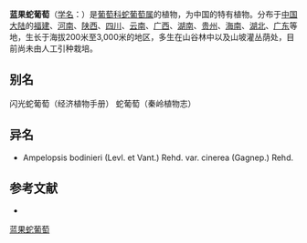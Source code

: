 {{Speciesbox
| name = 蓝果蛇葡萄
| status = 
| status_system = 
| image =
| genus = Ampelopsis
| species = bodinieri
| authority = (Lévl. & Vant.) Rehd.
| subdivision_ranks =[[变种|变种]]
| subdivision =
* 蓝果蛇葡萄 ''A. b.'' var. ''bodinieri''
* [[灰毛蛇葡萄|灰毛蛇葡萄]] ''A. b.'' var. ''cinerea''
}}

'''蓝果蛇葡萄'''（[[学名|学名]]：{{lang|la|''Ampelopsis bodinieri''}}）是[[葡萄科|葡萄科]][[蛇葡萄属|蛇葡萄属]]的植物，为中国的特有植物。分布于[[中国大陆|中国大陆]]的[[福建|福建]]、[[河南|河南]]、[[陕西|陕西]]、[[四川|四川]]、[[云南|云南]]、[[广西|广西]]、[[湖南|湖南]]、[[贵州|贵州]]、[[海南|海南]]、[[湖北|湖北]]、[[广东|广东]]等地，生长于海拔200米至3,000米的地区，多生在山谷林中以及山坡灌丛荫处，目前尚未由人工引种栽培。

== 别名 ==
闪光蛇葡萄（经济植物手册） 蛇葡萄（秦岭植物志）

== 异名 ==
* Ampelopsis bodinieri (Levl. et Vant.) Rehd. var. cinerea (Gagnep.) Rehd.

== 参考文献 ==
<div class="references-small">
* {{cite web| url =http://www.bioinfo.cn/db05/KmzwSpecies.php?action=view&id=23877| title =蓝果蛇葡萄（原变种）| work =《中国高等植物数据库全库》| publisher =中国科学院微生物研究所| author =昆明植物研究所| accessdate =2009-02-25| deadurl =yes| archiveurl =https://web.archive.org/web/20160305041646/http://www.bioinfo.cn/db05/KmzwSpecies.php?action=view&id=23877| archivedate =2016-03-05}}
</div>
{{Taxonbar|from=Q15232374}}

[[Category:蛇葡萄属|蓝果蛇葡萄]]


{{植物小作品}}